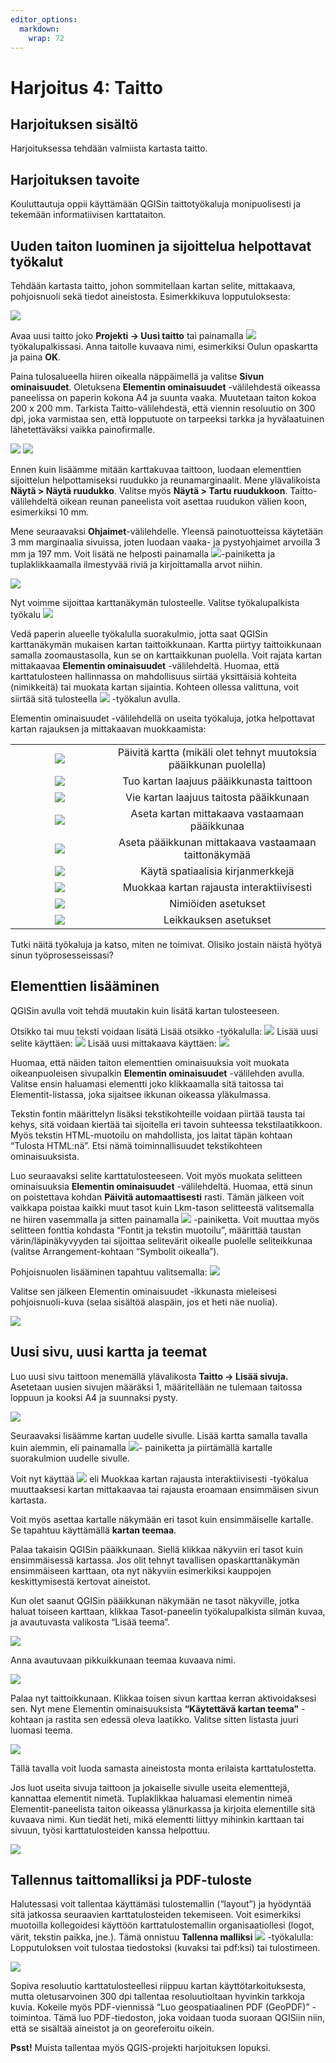```yaml
---
editor_options: 
  markdown: 
    wrap: 72
---
```


# Harjoitus 4: Taitto

## Harjoituksen sisältö

Harjoituksessa tehdään valmiista kartasta taitto.

## Harjoituksen tavoite

Kouluttautuja oppii käyttämään QGISin taittotyökaluja monipuolisesti ja
tekemään informatiivisen karttataiton.

## Uuden taiton luominen ja sijoittelua helpottavat työkalut

Tehdään kartasta taitto, johon sommitellaan kartan selite, mittakaava,
pohjoisnuoli sekä tiedot aineistosta. Esimerkkikuva lopputuloksesta:

![](img/harjoitus4/img1.png)

Avaa uusi taitto joko **Projekti -\> Uusi taitto** tai painamalla
![](img/harjoitus4/img2.png) työkalupalkissasi. Anna taitolle kuvaava
nimi, esimerkiksi Oulun opaskartta ja paina **OK**.

Paina tulosalueella hiiren oikealla näppäimellä ja valitse **Sivun
ominaisuudet**. Oletuksena **Elementin ominaisuudet** -välilehdestä
oikeassa paneelissa on paperin kokona A4 ja suunta vaaka. Muutetaan
taiton kokoa 200 x 200 mm. Tarkista Taitto-välilehdestä, että viennin
resoluutio on 300 dpi, joka varmistaa sen, että lopputuote on tarpeeksi
tarkka ja hyvälaatuinen lähetettäväksi vaikka painofirmalle.

![](img/harjoitus4/img3.png) ![](img/harjoitus4/img4.png)

Ennen kuin lisäämme mitään karttakuvaa taittoon, luodaan elementtien
sijoittelun helpottamiseksi ruudukko ja reunamarginaalit. Mene
ylävalikoista **Näytä \> Näytä ruudukko**. Valitse myös **Näytä \> Tartu
ruudukkoon**. Taitto-välilehdeltä oikean reunan paneelista voit asettaa
ruudukon välien koon, esimerkiksi 10 mm.

Mene seuraavaksi **Ohjaimet**-välilehdelle. Yleensä painotuotteissa
käytetään 3 mm marginaalia sivuissa, joten luodaan vaaka- ja
pystyohjaimet arvoilla 3 mm ja 197 mm. Voit lisätä ne helposti painamalla
![](img/harjoitus4/img5.png)-painiketta ja tuplaklikkaamalla ilmestyvää
riviä ja kirjoittamalla arvot niihin.

![](img/harjoitus4/img6.png)

Nyt voimme sijoittaa karttanäkymän tulosteelle. Valitse työkalupalkista
työkalu ![](img/harjoitus4/img7.png)

Vedä paperin alueelle työkalulla suorakulmio, jotta saat QGISin
karttanäkymän mukaisen kartan taittoikkunaan. Kartta piirtyy
taittoikkunaan samalla zoomaustasolla, kun se on karttaikkunan puolella.
Voit rajata kartan mittakaavaa **Elementin ominaisuudet** -välilehdeltä.
Huomaa, että karttatulosteen hallinnassa on mahdollisuus siirtää
yksittäisiä kohteita (nimikkeitä) tai muokata kartan sijaintia. Kohteen
ollessa valittuna, voit siirtää sitä tulosteella
![](img/harjoitus4/img8.png) -työkalun avulla.

Elementin ominaisuudet -välilehdellä on useita työkaluja, jotka
helpottavat kartan rajauksen ja mittakaavan muokkaamista:

|                               |                                                                   |
|:-----------------------------:|:-----------------------------------------------------------------:|
| ![](img/harjoitus4/img25.png) | Päivitä kartta (mikäli olet tehnyt muutoksia pääikkunan puolella) |
| ![](img/harjoitus4/img24.png) |             Tuo kartan laajuus pääikkunasta taittoon              |
| ![](img/harjoitus4/img23.png) |              Vie kartan laajuus taitosta pääikkunaan              |
| ![](img/harjoitus4/img22.png) |           Aseta kartan mittakaava vastaamaan pääikkunaa           |
| ![](img/harjoitus4/img21.png) |       Aseta pääikkunan mittakaava vastaamaan taittonäkymää        |
| ![](img/harjoitus4/img20.png) |                 Käytä spatiaalisia kirjanmerkkejä                 |
| ![](img/harjoitus4/img19.png) |             Muokkaa kartan rajausta interaktiivisesti             |
| ![](img/harjoitus4/img18.png) |                        Nimiöiden asetukset                        |
| ![](img/harjoitus4/img17.png) |                       Leikkauksen asetukset                       |

Tutki näitä työkaluja ja katso, miten ne toimivat. Olisiko jostain
näistä hyötyä sinun työprosesseissasi?

## Elementtien lisääminen

QGISin avulla voit tehdä muutakin kuin lisätä kartan tulosteeseen.

Otsikko tai muu teksti voidaan lisätä Lisää otsikko -työkalulla:
![](img/harjoitus4/img9.png) Lisää uusi selite käyttäen:
![](img/harjoitus4/img10.png) Lisää uusi mittakaava käyttäen:
![](img/harjoitus4/img11.png) 

Huomaa, että näiden taiton elementtien ominaisuuksia voit muokata
oikeanpuoleisen sivupalkin **Elementin ominaisuudet** -välilehden
avulla. Valitse ensin haluamasi elementti joko klikkaamalla sitä
taitossa tai Elementit-listassa, joka sijaitsee ikkunan oikeassa
yläkulmassa.

Tekstin fontin määrittelyn lisäksi tekstikohteille voidaan piirtää
tausta tai kehys, sitä voidaan kiertää tai sijoitella eri tavoin
suhteessa tekstilaatikkoon. Myös tekstin HTML-muotoilu on mahdollista,
jos laitat täpän kohtaan "Tulosta HTML:nä". Etsi nämä toiminnallisuudet
tekstikohteen ominaisuuksista.

Luo seuraavaksi selite karttatulosteeseen. Voit myös muokata selitteen
ominaisuuksia **Elementin ominaisuudet** -välilehdeltä. Huomaa, että
sinun on poistettava kohdan **Päivitä automaattisesti** rasti. Tämän
jälkeen voit vaikkapa poistaa kaikki muut tasot kuin Lkm-tason
selitteestä valitsemalla ne hiiren vasemmalla ja sitten painamalla
![](img/harjoitus4/img12.png) -painiketta. Voit muuttaa myös selitteen
fonttia kohdasta "Fontit ja tekstin muotoilu", määrittää taustan
värin/läpinäkyvyyden tai sijoittaa selitevärit oikealle puolelle
seliteikkunaa (valitse Arrangement-kohtaan "Symbolit oikealla").

Pohjoisnuolen lisääminen tapahtuu valitsemalla:
![](img/harjoitus4/img13.png)

Valitse sen jälkeen Elementin ominaisuudet -ikkunasta mieleisesi
pohjoisnuoli-kuva (selaa sisältöä alaspäin, jos et heti näe nuolia).

![](img/harjoitus4/img14.png)


## Uusi sivu, uusi kartta ja teemat

Luo uusi sivu taittoon menemällä ylävalikosta **Taitto -> Lisää sivuja.**
Asetetaan uusien sivujen määräksi 1, määritellään ne tulemaan taitossa 
loppuun ja kooksi A4 ja suunnaksi pysty.

![](img/harjoitus4/lisaa-sivu.png)

Seuraavaksi lisäämme kartan uudelle sivulle. Lisää kartta samalla
tavalla kuin aiemmin, eli painamalla ![](img/harjoitus4/img7.png)-
painiketta ja piirtämällä kartalle suorakulmion uudelle sivulle.

Voit nyt käyttää ![](img/harjoitus4/img19.png) eli Muokkaa kartan rajausta
interaktiivisesti -työkalua muuttaaksesi kartan mittakaavaa tai
rajausta eroamaan ensimmäisen sivun kartasta.

Voit myös asettaa kartalle näkymään eri tasot kuin ensimmäiselle
kartalle. Se tapahtuu käyttämällä **kartan teemaa**.

Palaa takaisin QGISin pääikkunaan. Siellä klikkaa näkyviin eri
tasot kuin ensimmäisessä kartassa. Jos olit tehnyt tavallisen
opaskarttanäkymän ensimmäiseen karttaan, ota nyt näkyviin
esimerkiksi kauppojen keskittymisestä kertovat aineistot.

Kun olet saanut QGISin pääikkunan näkymään ne tasot näkyville,
jotka haluat toiseen karttaan, klikkaa Tasot-paneelin työkalupalkista
silmän kuvaa, ja avautuvasta valikosta "Lisää teema".

![](img/harjoitus4/lisaa-teema.png)

Anna avautuvaan pikkuikkunaan teemaa kuvaava nimi.

![](img/harjoitus4/teema-nimi.png)

Palaa nyt taittoikkunaan. Klikkaa toisen sivun karttaa kerran
aktivoidaksesi sen. Nyt mene Elementin ominaisuuksista
**"Käytettävä kartan teema"** -kohtaan ja rastita sen edessä
oleva laatikko. Valitse sitten listasta juuri luomasi teema.

![](img/harjoitus4/teema-valinta.png)

Tällä tavalla voit luoda samasta aineistosta monta erilaista 
karttatulostetta.

::: hint-box
Jos luot useita sivuja taittoon ja jokaiselle sivulle useita
elementtejä, kannattaa elementit nimetä. Tuplaklikkaa haluamasi
elementin nimeä Elementit-paneelista taiton oikeassa ylänurkassa
ja kirjoita elementille sitä kuvaava nimi. Kun tiedät heti,
mikä elementti liittyy mihinkin karttaan tai sivuun,
työsi karttatulosteiden kanssa helpottuu.

![](img/harjoitus4/elementin-nimi.png)
:::

## Tallennus taittomalliksi ja PDF-tuloste

Halutessasi voit tallentaa käyttämäsi tulostemallin ("layout")
ja hyödyntää sitä jatkossa seuraavien karttatulosteiden tekemiseen. Voit
esimerkiksi muotoilla kollegoidesi käyttöön karttatulostemallin
organisaatiollesi (logot, värit, tekstin paikka, jne.). Tämä onnistuu
**Tallenna malliksi** ![](img/harjoitus4/img15.png) -työkalulla:
Lopputuloksen voit tulostaa tiedostoksi (kuvaksi tai pdf:ksi) tai
tulostimeen.

![](img/harjoitus4/img16.png)

Sopiva resoluutio karttatulosteellesi riippuu kartan
käyttötarkoituksesta, mutta oletusarvoinen 300 dpi tallentaa
resoluutioltaan hyvinkin tarkkoja kuvia. Kokeile myös PDF-viennissä "Luo
geospatiaalinen PDF (GeoPDF)" -toimintoa. Tämä luo PDF-tiedoston, joka
voidaan tuoda suoraan QGISiin niin, että se sisältää aineistot ja on
georeferoitu oikein.

::: hint-box
**Psst!** Muista tallentaa myös QGIS-projekti harjoituksen lopuksi.
:::

